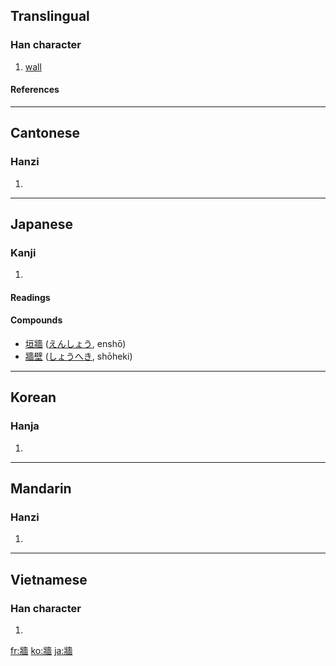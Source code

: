 {{see|墙|墻}}

==Translingual==
===Han character===
{{Han char|rn=90|rad=爿|as=13|sn=17|four=2426<sub>1</sub>|canj=女一土人田 (VMGOW)}}
# [[wall]]
====References====
{{Han ref|kx=0692.290|dkj=19806|dj=1105.200|hdz=42378.220|uh=7246|ud=29254|bh=C0F0|bd=49392}}
----
==Cantonese==
===Hanzi===
{{yue-hanzi|jyut=|y=cheung4}}
# {{defn|Cantonese}}
----
==Japanese==
===Kanji===
{{ja-kanji|grade=|rs=爿13}}
# {{defn|Japanese}} 
====Readings====
{{ja-readings|on=[[しょう]] (shō)|kun=[[かき]] (kaki)}}
====Compounds====
*[[垣牆]] ([[えんしょう]], enshō)
*[[牆壁]] ([[しょうへき]], shōheki)
----
==Korean==
===Hanja===
{{ko-hanja|hangeul=장|eumhun=|rv=jang|mr=chang|y=cang}}
# {{defn|Korean}}
----
==Mandarin==
===Hanzi===
{{cmn-hanzi|sim=墙|pin=[[qiáng]] ([[qiang2]])|wg=ch'iang<sup>2</sup>}}
# {{defn|Mandarin}}
----
==Vietnamese==
===Han character===
{{vi-hantu|teo}}
# {{defn|Vietnamese}}

[[fr:牆]]
[[ko:牆]]
[[ja:牆]]